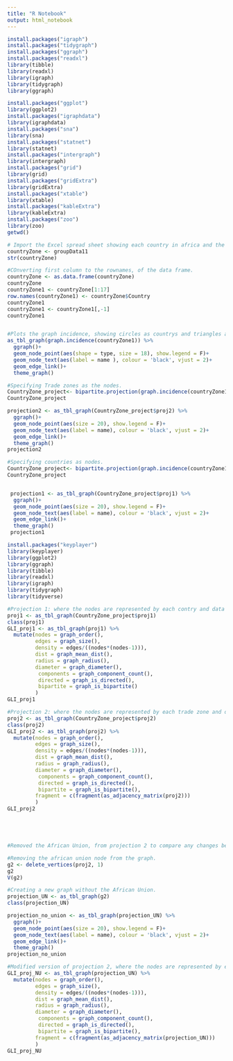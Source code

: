 ---
title: "R Notebook"
output: html_notebook
---
```{r}
install.packages("igraph")
install.packages("tidygraph")
install.packages("ggraph")
install.packages("readxl")
library(tibble)
library(readxl)
library(igraph)
library(tidygraph)
library(ggraph)

install.packages("ggplot")
library(ggplot2)
install.packages("igraphdata")
library(igraphdata)
install.packages("sna")
library(sna)
install.packages("statnet")
library(statnet)
install.packages("intergraph")
library(intergraph)
install.packages("grid")
library(grid)
install.packages("gridExtra")
library(gridExtra)
install.packages("xtable")
library(xtable)
install.packages("kableExtra")
library(kableExtra)
install.packages("zoo")
library(zoo)
getwd()

# Import the Excel spread sheet showing each country in africa and the trade zones the are a member of.
countryZone <- groupData11
str(countryZone)

#COnverting first column to the rownames, of the data frame.
countryZone <- as.data.frame(countryZone)
countryZone
countryZone1 <- countryZone[1:17]
row.names(countryZone1) <- countryZone$Country
countryZone1
countryZone1 <- countryZone1[,-1]
countryZone1


#Plots the graph incidence, showing circles as countrys and triangles as trade zones
as_tbl_graph(graph.incidence(countryZone1)) %>% 
  ggraph()+
  geom_node_point(aes(shape = type, size = 18), show.legend = F)+
  geom_node_text(aes(label = name ), colour = 'black', vjust = 2)+
  geom_edge_link()+
  theme_graph()

#Specifying Trade zones as the nodes.
CountryZone_project<- bipartite.projection(graph.incidence(countryZone1)) 
CountryZone_project

projection2 <- as_tbl_graph(CountryZone_project$proj2) %>% 
  ggraph()+
  geom_node_point(aes(size = 20), show.legend = F)+
  geom_node_text(aes(label = name), colour = 'black', vjust = 2)+
  geom_edge_link()+
  theme_graph()
projection2

#Specifying countries as nodes.
CountryZone_project<- bipartite.projection(graph.incidence(countryZone1)) 
CountryZone_project


 projection1 <- as_tbl_graph(CountryZone_project$proj1) %>% 
  ggraph()+
  geom_node_point(aes(size = 20), show.legend = F)+
  geom_node_text(aes(label = name), colour = 'black', vjust = 2)+
  geom_edge_link()+
  theme_graph()
 projection1

```


```{r}

install.packages("keyplayer")
library(keyplayer)
library(ggplot2)
library(ggraph)
library(tibble)
library(readxl)
library(igraph)
library(tidygraph)
library(tidyverse)

#Projection 1: where the nodes are represented by each contry and data is extracted (GLIs)
proj1 <- as_tbl_graph(CountryZone_project$proj1)
class(proj1)
GLI_proj1 <- as_tbl_graph(proj1) %>% 
  mutate(nodes = graph_order(),
         edges = graph_size(), 
         density = edges/((nodes*(nodes-1))), 
         dist = graph_mean_dist(), 
         radius = graph_radius(), 
         diameter = graph_diameter(), 
          components = graph_component_count(),
          directed = graph_is_directed(),
          bipartite = graph_is_bipartite()
         )
GLI_proj1

#Projection 2: where the nodes are represented by each trade zone and data is extracted (GLIs)
proj2 <- as_tbl_graph(CountryZone_project$proj2)
class(proj2)
GLI_proj2 <- as_tbl_graph(proj2) %>% 
  mutate(nodes = graph_order(),
         edges = graph_size(), 
         density = edges/((nodes*(nodes-1))), 
         dist = graph_mean_dist(), 
         radius = graph_radius(), 
         diameter = graph_diameter(), 
          components = graph_component_count(),
          directed = graph_is_directed(),
          bipartite = graph_is_bipartite(), 
         fragment = c(fragment(as_adjacency_matrix(proj2)))
         )
GLI_proj2





#Removed the African Union, from projection 2 to compare any changes between projection 2 (Trade Zone with African union) and projection with out the african union. 

#Removing the african union node from the graph.
g2 <- delete_vertices(proj2, 1) 
g2
V(g2)

#Creating a new graph without the African Union.
projection_UN <- as_tbl_graph(g2)
class(projection_UN)

projection_no_union <- as_tbl_graph(projection_UN) %>% 
  ggraph()+
  geom_node_point(aes(size = 20), show.legend = F)+
  geom_node_text(aes(label = name), colour = 'black', vjust = 2)+
  geom_edge_link()+
  theme_graph()
projection_no_union 

#Modified version of projection 2, where the nodes are represented by each trade zone (Excluding the African union) and data is extracted (GLIs)
GLI_proj_NU <- as_tbl_graph(projection_UN) %>% 
  mutate(nodes = graph_order(),
         edges = graph_size(), 
         density = edges/((nodes*(nodes-1))), 
         dist = graph_mean_dist(), 
         radius = graph_radius(), 
         diameter = graph_diameter(), 
          components = graph_component_count(),
          directed = graph_is_directed(),
          bipartite = graph_is_bipartite(), 
         fragment = c(fragment(as_adjacency_matrix(projection_UN)))
         )
GLI_proj_NU
```

